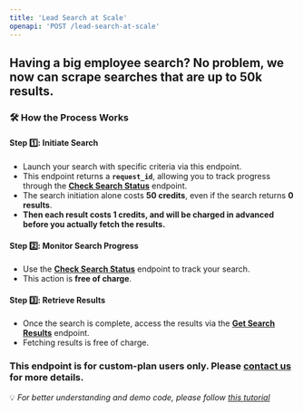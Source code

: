 ```yaml
---
title: 'Lead Search at Scale'
openapi: 'POST /lead-search-at-scale'
---
```


## Having a big employee search? No problem, we now can scrape searches that are up to 50k results.

### 🛠 How the Process Works
#### **Step 1️⃣: Initiate Search**
- Launch your search with specific criteria via this endpoint.
- This endpoint returns a **`request_id`**, allowing you to track progress through the [**Check Search Status**](https://fdocs.info/api-reference/endpoint/check-search-status) endpoint.
- The search initiation alone costs **50 credits**, even if the search returns **0 results**.
- **Then each result costs 1 credits, and will be charged in advanced before you actually fetch the results.**

#### **Step 2️⃣: Monitor Search Progress**
- Use the [**Check Search Status**](https://fdocs.info/api-reference/endpoint/check-search-status) endpoint to track your search.
- This action is **free of charge**.
#### **Step 3️⃣: Retrieve Results**
- Once the search is complete, access the results via the [**Get Search Results**](https://fdocs.info/api-reference/endpoint/get-search-results) endpoint.
- Fetching results is free of charge.

### This endpoint is for custom-plan users only. Please [contact us](mailto:support@fdocs.info) for more details.

💡 *For better understanding and demo code, please follow [this tutorial](https://fdocs.info/tutorial/howto-perform-big-lead-searches)*



